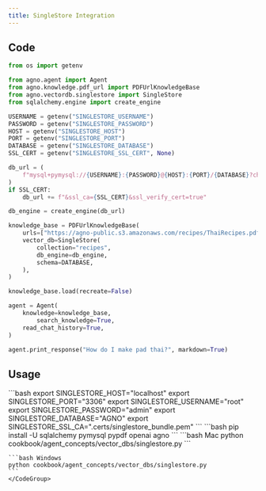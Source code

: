 ```yaml
---
title: SingleStore Integration
---
```


## Code

```python cookbook/agent_concepts/vector_dbs/singlestore.py
from os import getenv

from agno.agent import Agent
from agno.knowledge.pdf_url import PDFUrlKnowledgeBase
from agno.vectordb.singlestore import SingleStore
from sqlalchemy.engine import create_engine

USERNAME = getenv("SINGLESTORE_USERNAME")
PASSWORD = getenv("SINGLESTORE_PASSWORD")
HOST = getenv("SINGLESTORE_HOST")
PORT = getenv("SINGLESTORE_PORT")
DATABASE = getenv("SINGLESTORE_DATABASE")
SSL_CERT = getenv("SINGLESTORE_SSL_CERT", None)

db_url = (
    f"mysql+pymysql://{USERNAME}:{PASSWORD}@{HOST}:{PORT}/{DATABASE}?charset=utf8mb4"
)
if SSL_CERT:
    db_url += f"&ssl_ca={SSL_CERT}&ssl_verify_cert=true"

db_engine = create_engine(db_url)

knowledge_base = PDFUrlKnowledgeBase(
    urls=["https://agno-public.s3.amazonaws.com/recipes/ThaiRecipes.pdf"],
    vector_db=SingleStore(
        collection="recipes",
        db_engine=db_engine,
        schema=DATABASE,
    ),
)

knowledge_base.load(recreate=False)

agent = Agent(
    knowledge=knowledge_base,
        search_knowledge=True,
    read_chat_history=True,
)

agent.print_response("How do I make pad thai?", markdown=True)
```

## Usage

<Steps>
  <Snippet file="create-venv-step.mdx" />

  <Step title="Set environment variables">
    ```bash
    export SINGLESTORE_HOST="localhost"
    export SINGLESTORE_PORT="3306"
    export SINGLESTORE_USERNAME="root"
    export SINGLESTORE_PASSWORD="admin"
    export SINGLESTORE_DATABASE="AGNO"
    export SINGLESTORE_SSL_CA=".certs/singlestore_bundle.pem"
    ```
  </Step>

  <Step title="Install libraries">
    ```bash
    pip install -U sqlalchemy pymysql pypdf openai agno
    ```
  </Step>

  <Step title="Run Agent">
    <CodeGroup>
    ```bash Mac
    python cookbook/agent_concepts/vector_dbs/singlestore.py
    ```

    ```bash Windows
    python cookbook/agent_concepts/vector_dbs/singlestore.py
    ```
    </CodeGroup>
  </Step>
</Steps>